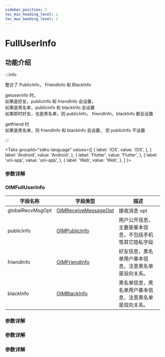 ```yaml
---
sidebar_position: 2
toc_min_heading_level: 2
toc_max_heading_level: 2
---
```


# FullUserInfo

## 功能介绍

:::info

整合了 PublicInfo， FriendInfo 和 BlackInfo

getuserinfo 时，  
 如果是好友，publicInfo 和 friendInfo 会设置，  
 如果是黑名单，publicinfo 和 blackInfo 会设置  
 如果即时好友，也是黑名单，则 publicInfo， friendInfo，blackInfo 都会设置

getfriend 时  
 如果是黑名单，则 friendInfo 和 blackInfo 会设置， 但 publicInfo 不设置

:::

<Tabs
groupId="sdks-language"
values={[
{ label: 'iOS', value: 'iOS', },
{ label: 'Android', value: 'Android', },
{ label: 'Flutter', value: 'Flutter', },
{ label: 'uni-app', value: 'uni-app', },
{ label: 'Web', value: 'Web', },
]
}>

<TabItem value="Flutter">

### 参数详解

</TabItem>

<TabItem value="iOS">

### OIMFullUserInfo

| 字段名称         | 字段类型                                               | 描述                                                   |
| ---------------- | ------------------------------------------------------ | ------------------------------------------------------ |
| globalRecvMsgOpt | [OIMReceiveMessageOpt](docs/sdks/Enum/RecvMsgOpt.mdx)  | 接收消息 opt                                           |
| publicInfo       | [OIMPublicInfo](docs/sdks/Class/Friend/PublicInfo.mdx) | 用户公开信息，主要是基本信息，不包括手机等其它隐私字段 |
| friendInfo       | [OIMFriendInfo](docs/sdks/Class/Friend/FriendInfo.mdx) | 好友信息，黑名单用户基本信息，注意黑名单是双向关系。   |
| blackInfo        | [OIMBlackInfo](docs/sdks/Class/Friend/BlackInfo.mdx)   | 黑名单信息，黑名单用户基本信息，注意黑名单是双向关系。 |

</TabItem>

<TabItem value="Android">

### 参数详解

</TabItem>

<TabItem value="Web">

### 参数详解

</TabItem>

<TabItem value="uni-app">

### 参数详解

</TabItem>

</Tabs>

